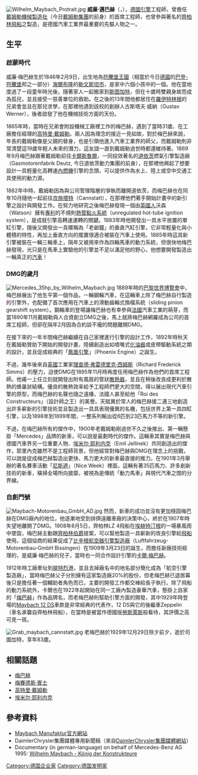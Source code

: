 {{noteTA
|T= zh:威廉·迈巴赫 ;zh-hans:威廉·迈巴赫 ; zh-hant:威廉·邁巴赫
|G1=Motor
|1= zh-hans:迈巴赫 ; zh-hant:梅巴赫; zh-tw:邁巴赫 ; 
}}
[[File:Wilhelm_Maybach_Protrait.jpg|thumb]]
'''威廉·邁巴赫'''（'''{{lang|de|Wilhelm Maybach}}'''，{{bd|1846年|2月9日|1929年|12月29日|catIdx=M}}），[[德國|德國]][[引擎|引擎]]工程師，曾擔任[[梅賽德斯·賓士#歷史|戴姆勒機械製造社]]（今日[[戴姆勒集團|戴姆勒集團]]的前身）的首席工程師，也曾參與著名的[[齊柏林飛船|齊柏林飛船]]之製造，是德國汽車工業界最重要的先驅人物之一。

== 生平 ==
=== 啟蒙時代 ===
威廉·梅巴赫生於1846年2月9日，出生地為[[符騰堡王國|符騰堡王國]]（相當於今日[[德國|德國]]的[[巴登-符騰堡|巴登-符騰堡]]邦之一部分）[[海爾布隆|海爾布隆]]的[[勒文斯坦|勒文斯坦市]]，是家中六個小孩中的一個。他在當地度過了一段童年時光後，隨著家人一起搬家到[[斯图加特|斯图加特]]，但在十歲時雙親身故而成為孤兒，並且接受一慈善單位的救助。在之後的13年間他都居住在[[羅伊特林根|羅伊特林根]]的兄弟會並且在那兒求學，在那裡他遇到該校的創辦人古斯塔夫·威納（Gustav Werner），後者啟發了他在機械技術方面的天份。

1865年時，當時在兄弟會附設機械工廠裡工作的梅巴赫，遇到了當時31歲、在工廠擔任經理的[[高特里·戴姆勒|高特里·戴姆勒]]。兩人因為理念的接近一見如故，對於梅巴赫來說，年長的戴姆勒像是父親的替身，也是引領他進入汽車工業界的師父，而戴姆勒則非常清楚這19歲年輕人未來的潛力，這友誼一直到戴姆勒過世時都還維持著。1869年9月梅巴赫跟著戴姆勒前往[[卡爾斯魯爾|卡爾斯魯爾]]，一同投效著名的[[道依茨|道依茨]]燃氣引擎製造廠（Gasmotorenfabrik Deutz, 今日道依茨動力集團的前身），在那裡他興起了想要設計一具輕量化高轉速[[內燃機|內燃機]]引擎的念頭，可以提供作為水上、陸上或空中交通工具使用的動力源。

1882年中時，戴姆勒因為與公司管理階層的爭執而離開道依茨，而梅巴赫也在同年10月隨他一起前往[[巴特坎施塔特|坎施塔特]]（Cannstatt），在那裡他們著手開始計畫中的新引擎之設計與開發工作。在努力地研究之後梅巴赫發現一個由[[英國|英國人]]沃森（Watson）擁有[[專利|專利]]的不規則[[熱管點火系統|熱管點火系統]]（unregulated hot-tube ignition system），是成就引擎高轉速運轉的關鍵。1883年時他開發出一具水平放置的單缸引擎，隨後又開發出一具暱稱為「老爺鐘」的垂直汽缸引擎，它非常輕量化與小體積的特性，再加上垂直方向的擺置很適合被裝在汽車上使用。1885年時這具新引擎被裝在一輛三輪車上，隔年又被用來作為四輪馬車的動力系統，但很快地梅巴赫發現，光只是在馬車上實驗他的引擎並不足以滿足他的野心，他想要開發製造出一輛真正的[[汽車|汽車]]！

=== DMG的歲月 ===

[[File:Mercedes_35hp_by_Wilhelm_Maybach.jpg|thumb]]
1889年時的[[1889年世界博覽會|巴黎世界博覽會]]中，梅巴赫展出了他生平第一個作品，一輛鋼輪汽車，在這輛車上除了梅巴赫自行製造的引擎外，也配備了首次應用在汽車上的滑動齒輪式換檔系統（sliding pinion gearshift system）。鋼輪車的登場讓梅巴赫也有幸參與[[法國|法國]]汽車工業的萌芽，而當1890年11月戴姆勒與人合資創立DMG之後，馬上就將梅巴赫網羅成為公司的首席工程師，但卻在隔年2月因為合約談不攏的問題離開DMG。

在接下來的一年半間梅巴赫繼續在自己家裡進行引擎的設計工作，1892年時秋天在戴姆勒贊助下開始的開發計畫，陸續創造出如噴嘴式[[化油器|化油器]]或皮帶驅動系統之類的設計，並且促成經典的「[[鳳凰引擎|鳳凰引擎]]」（Phoenix Engine）之誕生。

不過，幾年後來自[[英國|英國]]工業家[[理查德·弗雷德里克·西姆斯|理查德·弗雷德里克·西姆斯]]（Richard Frederick Simms）的壓力，迫使DMG在1895年11月時再度任用梅巴赫作為他們的首席工程師。他甫一上任立刻就開發出附有風扇的管狀[[散熱器|散熱器]]，並且在稍後改良成更利於散熱的蜂巢狀結構。優良的散熱效率給予工程師們更大的空間，得以展出現代汽車引擎的原型，而梅巴赫的名聲也隨之遠播，法國人甚至給他「Roi des Constructeurs」（設計師之王）的美譽。天賦異於常人的梅巴赫接二連三地創造出許多嶄新的引擎技術並且製造出一具具表現優異的名機，包括世界上第一具四缸引擎，以及1898年到1899年間，一整系列輸出從6匹到23匹馬力不等的新引擎。

不過，在梅巴赫所有的傑作中，1900年老戴姆勒剛過世不久之後推出、第一輛懸掛「Mercedes」品牌的新車，可以說是最劃時代的傑作。這輛車其實是梅巴赫與德國汽車界另一位重要人物、[[埃米尔·耶利内克|埃米尔·耶利内克]]（Emil Jellinek）共同創造出的傑作，耶里內克雖然不是工程師背景，但他經常對梅巴赫與DMG在理念上的挑戰，可以說是促成梅巴赫製造出更快、馬力更大的新車最直接的推力。在1901年3月舉辦的著名賽車活動「[[尼斯週|尼斯週]]」（Nice Week）裡面，這輛有著35匹馬力、許多創新技術的新車，橫掃全場所向披靡，被視為是傳統「動力馬車」與現代汽車之間的分界線。

=== 自創門號 ===

[[File:Maybach-Motorenbau_GmbH_AD.jpg|thumb]]
然而，新車的成功並沒有更加穩固梅巴赫在DMG廠內的地位，他逐漸地受到排擠遠離車廠的決策中心，終於在1907年時失望地離開了DMG。1908年8月5日，齊柏林LZ 4飛船在[[埃赫特汀根|埃赫特汀根]]的一場暴風雨中墜毀，梅巴赫主動跟[[齊柏林伯爵|齊柏林伯爵]]提案，可以幫他製造一具嶄新的改良引擎給[[飛船|飛船]]使用。這個協商的結果促成了[[比辛根航空器引擎製造廠|比辛根航空器引擎製造廠]]（Luftfahrzeug-Motorenbau-GmbH Bissingen）在1909年3月23日的誕生，而擔任新廠技術經理的，是威廉·梅巴赫的兒子，當時也一同合作設計引擎的[[卡爾·梅巴赫|卡爾·梅巴赫]]。

1912年時工廠牽址到[[腓特烈港_(德国)|腓特烈港]]，並且去掉廠名中的地名部分簡化成為「航空引擎製造廠」，當時梅巴赫父子分別擁有這家製造廠20%的股份，但老梅巴赫已退居幕後只是擔任著一個輔助者角色而已，主要的開發工作都交棒給長子執行。除了飛船的動力系統外，卡爾也在1922年起開始在同一工廠內製造豪華汽車，懸掛上自家的「[[梅巴赫|梅巴赫]]」作為品牌名，而老梅巴赫則幫助引擎方面的開發，其中1929年時登場的[[Maybach_12_DS|Maybach 12 DS]]車款是非常經典的代表作，12 DS與它的後繼車Zeppelin（車名承襲自齊柏林飛船），在當時是被當作德國版[[勞斯萊斯|勞斯萊斯]]般看待，其評價之高可見一斑。

[[File:Grab_maybach_cannstatt.jpg|thumb]]
老梅巴赫於1929年12月29日除夕前夕，逝於司圖加特，享年83歲。

== 相關話題 ==

* [[梅巴赫|梅巴赫]]
* [[梅賽德斯·賓士|梅賽德斯·賓士]]
* [[高特里·戴姆勒|高特里·戴姆勒]]
*[[埃米尔·耶利内克|埃米尔·耶利内克]]

== 參考資料 ==

* [https://web.archive.org/web/20061210003918/http://www.maybach-manufaktur.com/index.htm Maybach Manufaktur官方網站]
* DaimlerChrysler集團媒體專用新聞稿（來自[https://web.archive.org/web/20070627234602/http://media.daimlerchrysler.com/ DaimlerChrysler集團媒體網站]）
* Documentary (in german-language) on behalf of Mercedes-Benz AG 1995: [http://docs.google.com/Doc?docid=ddmfmctb_88d85bf3hc&hl=en/ Wilhelm Maybach - König der Konstrukteure]{{Wayback|url=http://docs.google.com/Doc?docid=ddmfmctb_88d85bf3hc&hl=en%2F |date=20200401065705 }}

{{Authority control}}
{{DEFAULTSORT:Maybach, Wilhelm}}
[[Category:德国企业家|Category:德国企业家]]
[[Category:德国发明家|Category:德国发明家]]